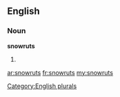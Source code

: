 ==English==

===Noun===
'''snowruts'''

# {{plural of|[[snowrut]]}}

[[Category:English plurals]]

[[ar:snowruts]]
[[fr:snowruts]]
[[my:snowruts]]